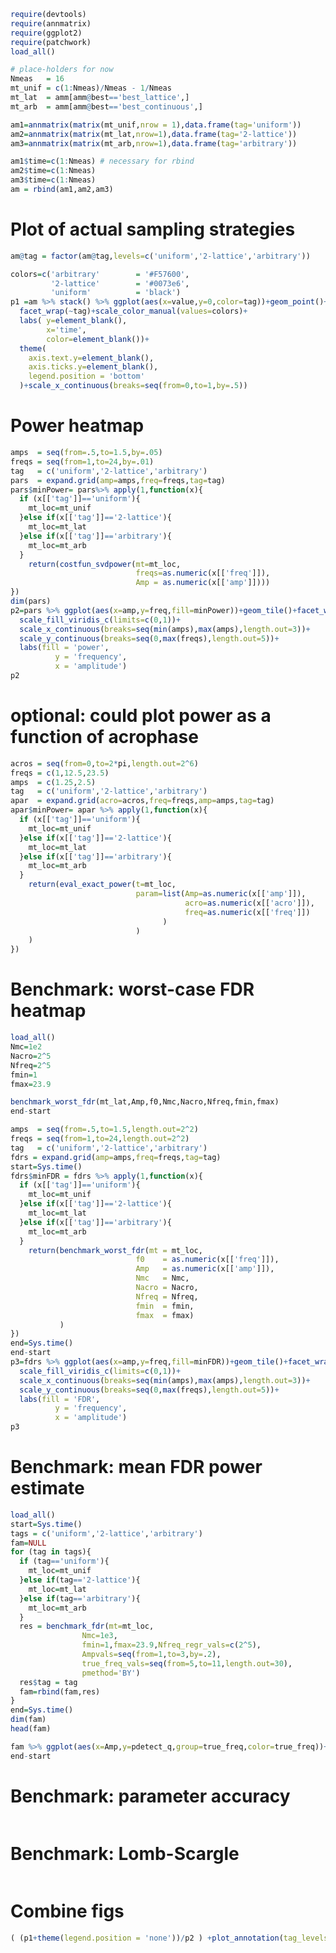 ```r
require(devtools)
require(annmatrix)
require(ggplot2)
require(patchwork)
load_all()

# place-holders for now
Nmeas   = 16
mt_unif = c(1:Nmeas)/Nmeas - 1/Nmeas
mt_lat  = amm[amm@best=='best_lattice',] 
mt_arb  = amm[amm@best=='best_continuous',] 

am1=annmatrix(matrix(mt_unif,nrow = 1),data.frame(tag='uniform'))
am2=annmatrix(matrix(mt_lat,nrow=1),data.frame(tag='2-lattice'))
am3=annmatrix(matrix(mt_arb,nrow=1),data.frame(tag='arbitrary'))

am1$time=c(1:Nmeas) # necessary for rbind
am2$time=c(1:Nmeas) 
am3$time=c(1:Nmeas)
am = rbind(am1,am2,am3)

```

# Plot of actual sampling strategies
```r
am@tag = factor(am@tag,levels=c('uniform','2-lattice','arbitrary'))

colors=c('arbitrary'        = '#F57600',
         '2-lattice'        = '#0073e6',
         'uniform'          = 'black')
p1 =am %>% stack() %>% ggplot(aes(x=value,y=0,color=tag))+geom_point()+
  facet_wrap(~tag)+scale_color_manual(values=colors)+
  labs( y=element_blank(),
        x='time',
        color=element_blank())+
  theme(
    axis.text.y=element_blank(),
    axis.ticks.y=element_blank(),
    legend.position = 'bottom'
  )+scale_x_continuous(breaks=seq(from=0,to=1,by=.5))


```


# Power heatmap
```r
amps  = seq(from=.5,to=1.5,by=.05)
freqs = seq(from=1,to=24,by=.01)
tag   = c('uniform','2-lattice','arbitrary')
pars  = expand.grid(amp=amps,freq=freqs,tag=tag)
pars$minPower= pars%>% apply(1,function(x){
  if (x[['tag']]=='uniform'){
    mt_loc=mt_unif
  }else if(x[['tag']]=='2-lattice'){
    mt_loc=mt_lat
  }else if(x[['tag']]=='arbitrary'){
    mt_loc=mt_arb
  }
    return(costfun_svdpower(mt=mt_loc,
                            freqs=as.numeric(x[['freq']]),
                            Amp = as.numeric(x[['amp']])))
})
dim(pars)
p2=pars %>% ggplot(aes(x=amp,y=freq,fill=minPower))+geom_tile()+facet_wrap(~tag)+
  scale_fill_viridis_c(limits=c(0,1))+
  scale_x_continuous(breaks=seq(min(amps),max(amps),length.out=3))+
  scale_y_continuous(breaks=seq(0,max(freqs),length.out=5))+
  labs(fill = 'power',
          y = 'frequency',
          x = 'amplitude')
p2
```

# optional: could plot power as a function of acrophase
```r
acros = seq(from=0,to=2*pi,length.out=2^6)
freqs = c(1,12.5,23.5)
amps  = c(1.25,2.5) 
tag   = c('uniform','2-lattice','arbitrary')
apar  = expand.grid(acro=acros,freq=freqs,amp=amps,tag=tag)
apar$minPower= apar %>% apply(1,function(x){
  if (x[['tag']]=='uniform'){
    mt_loc=mt_unif
  }else if(x[['tag']]=='2-lattice'){
    mt_loc=mt_lat
  }else if(x[['tag']]=='arbitrary'){
    mt_loc=mt_arb
  }
    return(eval_exact_power(t=mt_loc,
                            param=list(Amp=as.numeric(x[['amp']]),
                                       acro=as.numeric(x[['acro']]),
                                       freq=as.numeric(x[['freq']])
                                  )
                            )
    )
})

```

# Benchmark: worst-case FDR heatmap
```r
load_all()
Nmc=1e2
Nacro=2^5
Nfreq=2^5
fmin=1
fmax=23.9

benchmark_worst_fdr(mt_lat,Amp,f0,Nmc,Nacro,Nfreq,fmin,fmax)
end-start

amps  = seq(from=.5,to=1.5,length.out=2^2)
freqs = seq(from=1,to=24,length.out=2^2)
tag   = c('uniform','2-lattice','arbitrary')
fdrs = expand.grid(amp=amps,freq=freqs,tag=tag)
start=Sys.time()
fdrs$minFDR = fdrs %>% apply(1,function(x){
  if (x[['tag']]=='uniform'){
    mt_loc=mt_unif
  }else if(x[['tag']]=='2-lattice'){
    mt_loc=mt_lat
  }else if(x[['tag']]=='arbitrary'){
    mt_loc=mt_arb
  }
    return(benchmark_worst_fdr(mt = mt_loc,
                            f0    = as.numeric(x[['freq']]),
                            Amp   = as.numeric(x[['amp']]),
                            Nmc   = Nmc,
                            Nacro = Nacro,
                            Nfreq = Nfreq,
                            fmin  = fmin,
                            fmax  = fmax)
           )
})
end=Sys.time()
end-start
p3=fdrs %>% ggplot(aes(x=amp,y=freq,fill=minFDR))+geom_tile()+facet_wrap(~tag)+
  scale_fill_viridis_c(limits=c(0,1))+
  scale_x_continuous(breaks=seq(min(amps),max(amps),length.out=3))+
  scale_y_continuous(breaks=seq(0,max(freqs),length.out=5))+
  labs(fill = 'FDR',
          y = 'frequency',
          x = 'amplitude')
p3

```

# Benchmark: mean FDR power estimate
```r
load_all()
start=Sys.time()
tags = c('uniform','2-lattice','arbitrary')
fam=NULL
for (tag in tags){
  if (tag=='uniform'){
    mt_loc=mt_unif
  }else if(tag=='2-lattice'){
    mt_loc=mt_lat
  }else if(tag=='arbitrary'){
    mt_loc=mt_arb
  }
  res = benchmark_fdr(mt=mt_loc,
                Nmc=1e3,
                fmin=1,fmax=23.9,Nfreq_regr_vals=c(2^5),
                Ampvals=seq(from=1,to=3,by=.2),
                true_freq_vals=seq(from=5,to=11,length.out=30),
                pmethod='BY')
  res$tag = tag
  fam=rbind(fam,res)
}
end=Sys.time()
dim(fam)
head(fam)

fam %>% ggplot(aes(x=Amp,y=pdetect_q,group=true_freq,color=true_freq))+geom_line()+facet_wrap(~tag,ncol=3)+scale_color_viridis_b()+ylim(c(0,1))
end-start
```


# Benchmark: parameter accuracy
```r

```

# Benchmark: Lomb-Scargle
```r

```

# Combine figs
```r
( (p1+theme(legend.position = 'none'))/p2 ) +plot_annotation(tag_levels='A')


```